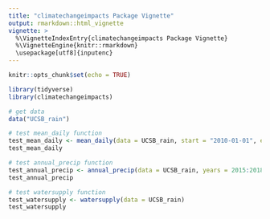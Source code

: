 ```yaml
---
title: "climatechangeimpacts Package Vignette"
output: rmarkdown::html_vignette
vignette: >
  %\VignetteIndexEntry{climatechangeimpacts Package Vignette}
  %\VignetteEngine{knitr::rmarkdown}
  \usepackage[utf8]{inputenc}
---
```


```r
knitr::opts_chunk$set(echo = TRUE)

library(tidyverse)
library(climatechangeimpacts)
```

```r

# get data
data("UCSB_rain")

# test mean_daily function
test_mean_daily <- mean_daily(data = UCSB_rain, start = "2010-01-01", end = "2011-01-01")
test_mean_daily

# test annual_precip function
test_annual_precip <- annual_precip(data = UCSB_rain, years = 2015:2018)
test_annual_precip

# test watersupply function
test_watersupply <- watersupply(data = UCSB_rain)
test_watersupply

```

